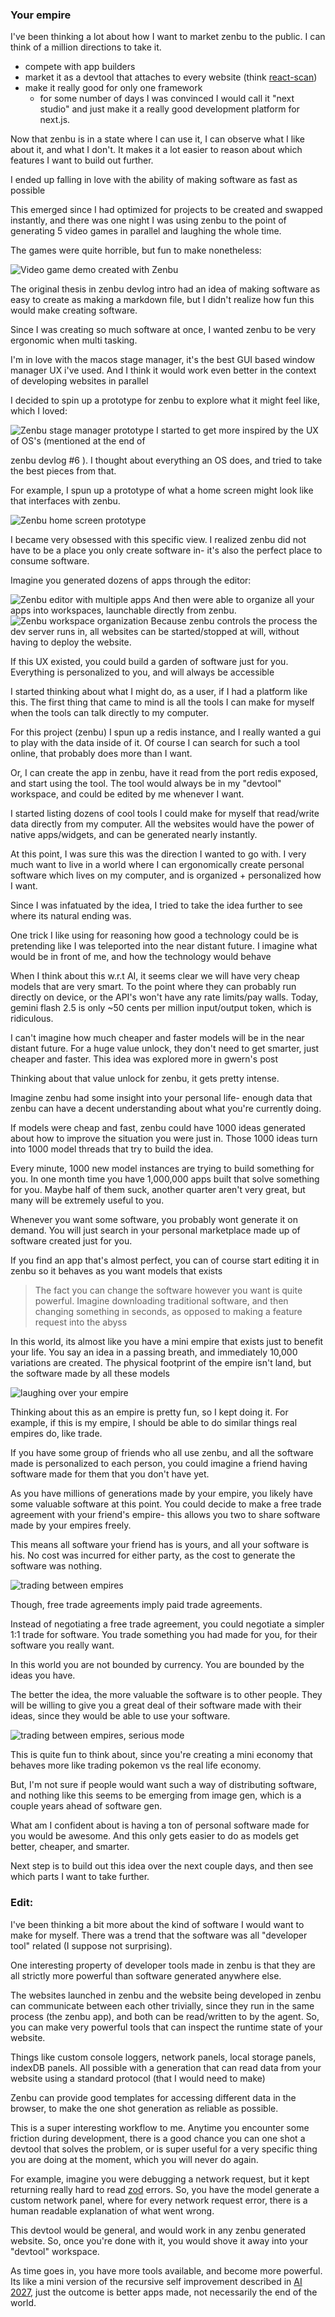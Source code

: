 
### Your empire

I've been thinking a lot about how I want to market <Link href="/blog/zenbu-devlog-intro">zenbu</Link> to the public. I can think of a million directions to take it.

- compete with app builders
- market it as a devtool that attaches to every website (think [react-scan](https://react-scan.com/))
- make it really good for only one framework
  - for some number of days I was convinced I would call it "next studio" and just make it a really good development platform for next.js.

Now that <Link href="/blog/zenbu-devlog-intro">zenbu</Link> is in a state where I can use it, I can observe what I like about it, and what I don't. It makes it a lot easier to reason about which features I want to build out further.

I ended up falling in love with the ability of making software as fast as possible

This emerged since I had optimized for projects to be created and swapped instantly, and there was one night I was using <Link href="/blog/zenbu-devlog-intro">zenbu</Link> to the point of generating 5 video games in parallel and laughing the whole time.

The games were quite horrible, but fun to make nonetheless:

<Image
  src="/devlog/7/game.gif"
  alt="Video game demo created with Zenbu"
  width={200}
  height={450}
/>

The original thesis in <Link href="/blog/zenbu-devlog-intro">zenbu devlog intro</Link> had an idea of making software as easy to create as making a markdown file, but I didn't realize how fun this would make creating software.

Since I was creating so much software at once, I wanted <Link href="/blog/zenbu-devlog-intro">zenbu</Link> to be very ergonomic when multi tasking.

I'm in love with the macos stage manager, it's the best GUI based window manager UX i've used. And I think it would work even better in the context of developing websites in parallel

I decided to spin up a prototype for zenbu to explore what it might feel like, which I loved:

<Image
  src="/devlog/7/stage-manager-demo.gif"
  alt="Zenbu stage manager prototype"
  width={800}
  height={450}
/>
I started to get more inspired by the UX of OS's (mentioned at the end of
<Link href="/blog/zenbu-devlog-6"> zenbu devlog #6</Link>
). I thought about everything an OS does, and tried to take the best pieces from
that.

For example, I spun up a prototype of what a home screen might look like that interfaces with zenbu.

<Image
  src="/devlog/7/home.png"
  alt="Zenbu home screen prototype"
  width={800}
  height={450}
/>

I became very obsessed with this specific view. I realized zenbu did not have to be a place you only create software in- it's also the perfect place to consume software.

Imagine you generated dozens of apps through the editor:

<Image
  src="/devlog/7/editor.png"
  alt="Zenbu editor with multiple apps"
  width={800}
  height={450}
/>
And then were able to organize all your apps into workspaces, launchable directly
from zenbu.
<Image
  src="/devlog/7/workspace.png"
  alt="Zenbu workspace organization"
  width={800}
  height={450}
/>
Because zenbu controls the process the dev server runs in, all websites can be started/stopped
at will, without having to deploy the website.

If this UX existed, you could build a garden of software just for you. Everything is personalized to you, and will always be accessible

I started thinking about what I might do, as a user, if I had a platform like this. The first thing that came to mind is all the tools I can make for myself when the tools can talk directly to my computer.

For this project (zenbu) I spun up a redis instance, and I really wanted a gui to play with the data inside of it. Of course I can search for such a tool online, that probably does more than I want.

Or, I can create the app in zenbu, have it read from the port redis exposed, and start using the tool. The tool would always be in my "devtool" workspace, and could be edited by me whenever I want.

I started listing dozens of cool tools I could make for myself that read/write data directly from my computer. All the websites would have the power of native apps/widgets, and can be generated nearly instantly.

At this point, I was sure this was the direction I wanted to go with. I very much want to live in a world where I can ergonomically create personal software which lives on my computer, and is organized + personalized how I want.

Since I was infatuated by the idea, I tried to take the idea further to see where its natural ending was.

One trick I like using for reasoning how good a technology could be is pretending like I was teleported into the near distant future. I imagine what would be in front of me, and how the technology would behave

When I think about this w.r.t AI, it seems clear we will have very cheap models that are very smart. To the point where they can probably run directly on device, or the API's won't have any rate limits/pay walls. Today, gemini flash 2.5 is only ~50 cents per million input/output token, which is ridiculous.

I can't imagine how much cheaper and faster models will be in the near distant future. For a huge value unlock, they don't need to get smarter, just cheaper and faster. This idea was explored more in <Link href="https://gwern.net/blog/2025/llms-can-be-faster">gwern's post</Link>

Thinking about that value unlock for zenbu, it gets pretty intense.

Imagine zenbu had some insight into your personal life- enough data that zenbu can have a decent understanding about what you're currently doing.

If models were cheap and fast, zenbu could have 1000 ideas generated about how to improve the situation you were just in. Those 1000 ideas turn into 1000 model threads that try to build the idea.

Every minute, 1000 new model instances are trying to build something for you. In one month time you have 1,000,000 apps built that solve something for you. Maybe half of them suck, another quarter aren't very great, but many will be extremely useful to you.

Whenever you want some software, you probably wont generate it on demand. You will just search in your personal marketplace made up of software created just for you.

If you find an app that's almost perfect, you can of course start editing it in zenbu so it behaves as you want
models that exists

> The fact you can change the software however you want is quite powerful. Imagine downloading traditional software, and then changing something in seconds, as opposed to making a feature request into the abyss

In this world, its almost like you have a mini empire that exists just to benefit your life. You say an idea in a passing breath, and immediately 10,000 variations are created. The physical footprint of the empire isn't land, but the software made by all these models

<Image
  src="/devlog/7/empire.png"
  alt="laughing over your empire"
  width={300}
  height={450}
/>

Thinking about this as an empire is pretty fun, so I kept doing it. For example, if this is my empire, I should be able to do similar things real empires do, like trade.

If you have some group of friends who all use zenbu, and all the software made is personalized to each person, you could imagine a friend having software made for them that you don't have yet.

As you have millions of generations made by your empire, you likely have some valuable software at this point. You could decide to make a free trade agreement with your friend's empire- this allows you two to share software made by your empires freely.

This means all software your friend has is yours, and all your software is his. No cost was incurred for either party, as the cost to generate the software was nothing.

<Image
  src="/devlog/7/trade.png"
  alt="trading between empires"
  width={400}
  height={500}
/>

Though, free trade agreements imply paid trade agreements.

Instead of negotiating a free trade agreement, you could negotiate a simpler 1:1 trade for software. You trade something you had made for you, for their software you really want.

In this world you are not bounded by currency. You are bounded by the ideas you have.

The better the idea, the more valuable the software is to other people. They will be willing to give you a great deal of their software made with their ideas, since they would be able to use your software.

<Image
  src="/devlog/7/barter.png"
  alt="trading between empires, serious mode"
  width={400}
  height={500}
/>

This is quite fun to think about, since you're creating a mini economy that behaves more like trading pokemon vs the real life economy.

But, I'm not sure if people would want such a way of distributing software, and nothing like this seems to be emerging from image gen, which is a couple years ahead of software gen.

What am I confident about is having a ton of personal software made for you would be awesome. And this only gets easier to do as models get better, cheaper, and smarter.

Next step is to build out this idea over the next couple days, and then see which parts I want to take further.

### Edit:

I've been thinking a bit more about the kind of software I would want to make for myself. There was a trend that the software was all "developer tool" related (I suppose not surprising).

One interesting property of developer tools made in zenbu is that they are all strictly more powerful than software generated anywhere else.

The websites launched in zenbu and the website being developed in zenbu can communicate between each other trivially, since they run in the same process (the zenbu app), and both can be read/written to by the agent. So, you can make very powerful tools that can inspect the runtime state of your website.

Things like custom console loggers, network panels, local storage panels, indexDB panels. All possible with a generation that can read data from your website using a standard protocol (that I would need to make)

Zenbu can provide good templates for accessing different data in the browser, to make the one shot generation as reliable as possible.

This is a super interesting workflow to me. Anytime you encounter some friction during development, there is a good chance you can one shot a devtool that solves the problem, or is super useful for a very specific thing you are doing at the moment, which you will never do again.

For example, imagine you were debugging a network request, but it kept returning really hard to read [zod](https://zod.dev/) errors. So, you have the model generate a custom network panel, where for every network request error, there is a human readable explanation of what went wrong.

This devtool would be general, and would work in any zenbu generated website. So, once you're done with it, you would shove it away into your "devtool" workspace.

As time goes in, you have more tools available, and become more powerful. Its like a mini version of the recursive self improvement described in [AI 2027](https://ai-2027.com/), just the outcome is better apps made, not necessarily the end of the world.
